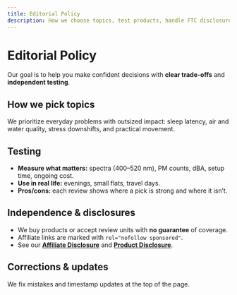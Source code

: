 ```yaml
---
title: Editorial Policy
description: How we choose topics, test products, handle FTC disclosures, and make updates.
---
```


# Editorial Policy

Our goal is to help you make confident decisions with **clear trade-offs** and **independent testing**.

## How we pick topics
We prioritize everyday problems with outsized impact: sleep latency, air and water quality, stress downshifts, and practical movement.

## Testing
- **Measure what matters:** spectra (400–520 nm), PM counts, dBA, setup time, ongoing cost.  
- **Use in real life:** evenings, small flats, travel days.  
- **Pros/cons:** each review shows where a pick is strong and where it isn’t.

## Independence & disclosures
- We buy products or accept review units with **no guarantee** of coverage.  
- Affiliate links are marked with `rel="nofollow sponsored"`.  
- See our **[Affiliate Disclosure](/legal/affiliate-disclosure)** and **[Product Disclosure](/legal/product-disclosure)**.

## Corrections & updates
We fix mistakes and timestamp updates at the top of the page.
